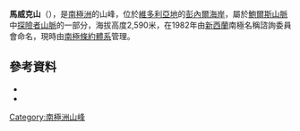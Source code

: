 {{coord|71|2|S|162|48|E|source:GNIS|display=title}}

'''馬威克山'''（{{lang-en|Mount Marwick}}），是[[南極洲|南極洲]]的山峰，位於[[維多利亞地|維多利亞地]]的[[彭內爾海岸|彭內爾海岸]]，屬於[[鮑爾斯山脈|鮑爾斯山脈]]中[[探險者山脈|探險者山脈]]的一部分，海拔高度2,590米，在1982年由[[新西蘭|新西蘭]]南極名稱諮詢委員會命名，現時由[[南極條約體系|南極條約體系]]管理。

==參考資料==
*{{cite gnis | type = antarid | id = 9510| name = Mount Marwick| accessdate = 2013-08-23}}
*{{usgs-gazetteer|id=9510}}

{{Antarctica-geo-stub}}
[[Category:南極洲山峰|Category:南極洲山峰]]